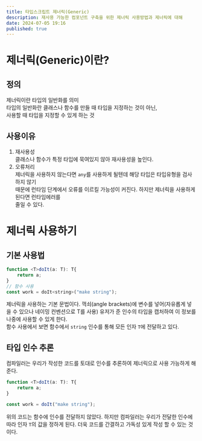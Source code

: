 ```yaml
---
title: 타입스크립트 제너릭(Generic)
description: 재사용 가능한 컴포넌트 구축을 위한 제너릭 사용방법과 제너릭에 대해
date: 2024-07-05 19:16
published: true
---
```


# 제너릭(Generic)이란?

## 정의

제너릭이란 타입의 일반화를 의미  
타입의 일반화란 클래스나 함수를 만들 때 타입을 지정하는 것이 아닌,  
사용할 때 타입을 지정할 수 있게 하는 것

## 사용이유

1. 재사용성  
클래스나 함수가 특정 타입에 묵여있지 않아 재사용성을 높인다.
2. 오류처리  
제너릭을 사용하지 않는다면 `any`를 사용하게 될텐데 해당 타입은 타입유형을 검사하지 않기  
때문에 런타임 단계에서 오류를 이르킬 가능성이 커진다. 하지만 제너릭을 사용하게 된다면 런타임에러를  
줄일 수 있다.

# 제너릭 사용하기

## 기본 사용법

```js
function <T>doIt(a: T): T{
    return a;
}
// 함수 사용
const work = doIt<string>("make string");
```
제너릭을 사용하는 기본 문법이다. 꺽쇠(angle brackets)에 변수를 넣어(자유롭게 넣을 수 있으나 네이밍 컨벤션으로 T를 사용) 
유저가 준 인수의 타입을 캡처하여 이 정보를 나중에 사용할 수 있게 한다.  
함수 사용에서 보면 함수에서 `string` 인수를 통해 모든 인자 `T`에 전달하고 있다.

## 타입 인수 추론

컴파일러는 우리가 작성한 코드를 토대로 인수를 추론하여 제너릭으로 사용 가능하게 해준다.

```js
function <T>doIt(a: T): T{
    return a;
}

const work = doIt("make string");
```
위의 코드는 함수에 인수를 전달하지 않았다. 하지만 컴파일러는 우리가 전달한 인수에 따라
인자 `T`의 값을 정하게 된다. 더욱 코드를 간결하고 가독성 있게 작성 할 수 있는 것이다.







